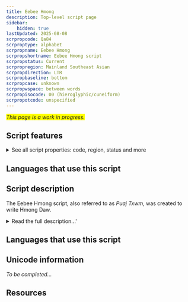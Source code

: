 ```yaml
---
title: Eebee Hmong
description: Top-level script page
sidebar:
    hidden: true
lastUpdated: 2025-08-08
scrpropcode: Qa84
scrproptype: alphabet
scrpropname: Eebee Hmong
scrpropshortname: Eebee Hmong script
scrpropstatus: Current
scrpropregion: Mainland Southeast Asian
scrpropdirection: LTR
scrpropbaseline: bottom
scrpropcase: unknown
scrpropwspace: between words
scrpropisocode: 00 (hieroglyphic/cuneiform)
scrpropotcode: unspecified
---
```


<span style='background-color:yellow'>_This page is a work in progress._</span>


## Script features

<details>
<summary> See all script properties: code, region, status and more</summary>
<ScriptInfo />
</details>

## Languages that use this script

<WsList script='Qa84' wsMax='5' />

## Script description

The Eebee Hmong script, also referred to as _Puaj Txwm_, was created to write Hmong Daw.

<details>
<summary>Read the full description...'</summary>The script, also called the Sayaboury script, was created by Lord Mee Noo, and is said to have been created on January 1, 1978 in Sob Tuang, Nan Province in Thailand. Although this script is still currently used, the Romanized Popular Alphabet is more widely used in this region.

The script consists of 66 consonant characters, 5 vowel characters and 8 tone characters. The vowel characters are always combined as digraphs and tone marks follow these vowel digraphs. 

Syllables in the Eebee Hmong script are separated by white spaces in the text. In some instances, consonant onsets are doubled and words without consonant onsets begin with a specific symbol. 

Punctuation marks are utilized: the comma and full stop are used and represented by the existing UCS characters; there are also script-qa84ific symbols to indicate questions, reduplication, chanting and intonation. There are different symbols for arithmetic operations such as addition, subtraction, division and multiplication. Furthermore, numerals 0-9 are represented in the Eebee Hmong script. 

_This script is not currently recognized by the [ISO 15924 standard](http://www.unicode.org/iso15924/), but is included in ScriptSource for research purposes. If you have any information on this script, please add the information to this site. Your contributions can be a great help in refining and expanding the ISO 15924 standard. The [Script Encoding Initiative](http://www.linguistics.berkeley.edu/sei/) is working to support the inclusion of this script in the standard, and contributions here will support their efforts._
</details>

## Languages that use this script

<WsList script='Qa84' wsMax='5' />

## Unicode information

_To be completed..._

## Resources

<ScriptResources detailSummary='seemore' />

